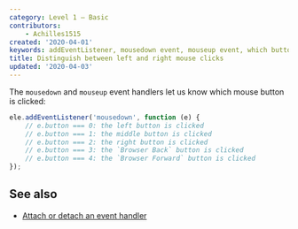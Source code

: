 ```yaml
---
category: Level 1 — Basic
contributors:
    - Achilles1515
created: '2020-04-01'
keywords: addEventListener, mousedown event, mouseup event, which button
title: Distinguish between left and right mouse clicks
updated: '2020-04-03'
---
```


The `mousedown` and `mouseup` event handlers let us know which mouse button is clicked:

```js
ele.addEventListener('mousedown', function (e) {
    // e.button === 0: the left button is clicked
    // e.button === 1: the middle button is clicked
    // e.button === 2: the right button is clicked
    // e.button === 3: the `Browser Back` button is clicked
    // e.button === 4: the `Browser Forward` button is clicked
});
```

## See also

-   [Attach or detach an event handler](https://phuoc.ng/collection/html-dom/attach-or-detach-an-event-handler/)
